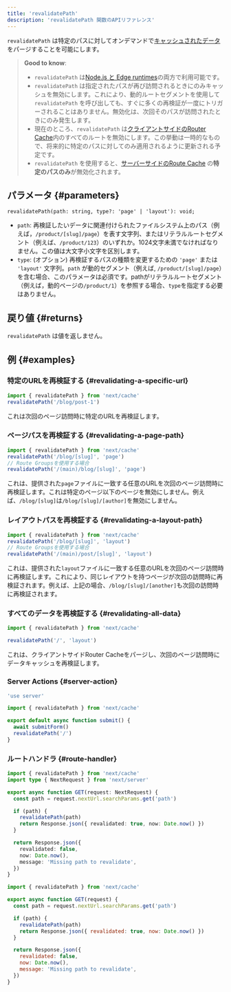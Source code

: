 ```yaml
---
title: 'revalidatePath'
description: 'revalidatePath 関数のAPIリファレンス'
---
```


`revalidatePath` は特定のパスに対してオンデマンドで[キャッシュされたデータ](/docs/app/building-your-application/caching)をパージすることを可能にします。

> **Good to know**:
>
> - `revalidatePath` は[Node.js と Edge runtimes](/docs/app/building-your-application/rendering/edge-and-nodejs-runtimes)の両方で利用可能です。
> - `revalidatePath` は指定されたパスが再び訪問されるときにのみキャッシュを無効にします。これにより、動的ルートセグメントを使用して `revalidatePath` を呼び出しても、すぐに多くの再検証が一度にトリガーされることはありません。無効化は、次回そのパスが訪問されたときにのみ発生します。
> - 現在のところ、`revalidatePath` は[クライアントサイドのRouter Cache](/docs/app/building-your-application/caching#client-side-router-cache)内のすべてのルートを無効にします。この挙動は一時的なもので、将来的に特定のパスに対してのみ適用されるように更新される予定です。
> - `revalidatePath` を使用すると、[サーバーサイドのRoute Cache](/docs/app/building-your-application/caching#full-route-cache) の**特定のパスのみ**が無効化されます。

## パラメータ {#parameters}

```tsx
revalidatePath(path: string, type?: 'page' | 'layout'): void;
```

- `path`: 再検証したいデータに関連付けられたファイルシステム上のパス（例えば，`/product/[slug]/page`）を表す文字列、またはリテラルルートセグメント（例えば、`/product/123`）のいずれか。1024文字未満でなければなりません。この値は大文字小文字を区別します。
- `type`: (オプション) 再検証するパスの種類を変更するための `'page'` または `'layout'` 文字列。`path` が動的セグメント（例えば, `/product/[slug]/page`）を含む場合、このパラメータは必須です。pathがリテラルルートセグメント（例えば，動的ページの`/product/1`）を参照する場合、`type`を指定する必要はありません。

## 戻り値 {#returns}

`revalidatePath` は値を返しません。

## 例 {#examples}

### 特定のURLを再検証する {#revalidating-a-specific-url}

```ts
import { revalidatePath } from 'next/cache'
revalidatePath('/blog/post-1')
```

これは次回のページ訪問時に特定のURLを再検証します。

### ページパスを再検証する {#revalidating-a-page-path}

```ts
import { revalidatePath } from 'next/cache'
revalidatePath('/blog/[slug]', 'page')
// Route Groupsを使用する場合
revalidatePath('/(main)/blog/[slug]', 'page')
```

これは、提供された`page`ファイルに一致する任意のURLを次回のページ訪問時に再検証します。これは特定のページ以下のページを無効にしません。例えば、`/blog/[slug]`は`/blog/[slug]/[author]`を無効にしません。

### レイアウトパスを再検証する {#revalidating-a-layout-path}

```ts
import { revalidatePath } from 'next/cache'
revalidatePath('/blog/[slug]', 'layout')
// Route Groupsを使用する場合
revalidatePath('/(main)/post/[slug]', 'layout')
```

これは、提供された`layout`ファイルに一致する任意のURLを次回のページ訪問時に再検証します。これにより、同じレイアウトを持つページが次回の訪問時に再検証されます。例えば、上記の場合、`/blog/[slug]/[another]`も次回の訪問時に再検証されます。

### すべてのデータを再検証する {#revalidating-all-data}

```ts
import { revalidatePath } from 'next/cache'

revalidatePath('/', 'layout')
```

これは、クライアントサイドRouter Cacheをパージし、次回のページ訪問時にデータキャッシュを再検証します。

### Server Actions {#server-action}

<Tabs>
<TabItem value="ts" label="TypeScript">

```ts title="app/actions.ts" switcher
'use server'

import { revalidatePath } from 'next/cache'

export default async function submit() {
  await submitForm()
  revalidatePath('/')
}
```

</TabItem>
</Tabs>

### ルートハンドラ {#route-handler}

<Tabs>
<TabItem value="ts" label="TypeScript">

```ts title="app/api/revalidate/route.ts" switcher
import { revalidatePath } from 'next/cache'
import type { NextRequest } from 'next/server'

export async function GET(request: NextRequest) {
  const path = request.nextUrl.searchParams.get('path')

  if (path) {
    revalidatePath(path)
    return Response.json({ revalidated: true, now: Date.now() })
  }

  return Response.json({
    revalidated: false,
    now: Date.now(),
    message: 'Missing path to revalidate',
  })
}
```

</TabItem>
<TabItem value="js" label="JavaScript">

```js title="app/api/revalidate/route.js" switcher
import { revalidatePath } from 'next/cache'

export async function GET(request) {
  const path = request.nextUrl.searchParams.get('path')

  if (path) {
    revalidatePath(path)
    return Response.json({ revalidated: true, now: Date.now() })
  }

  return Response.json({
    revalidated: false,
    now: Date.now(),
    message: 'Missing path to revalidate',
  })
}
```

</TabItem>
</Tabs>
